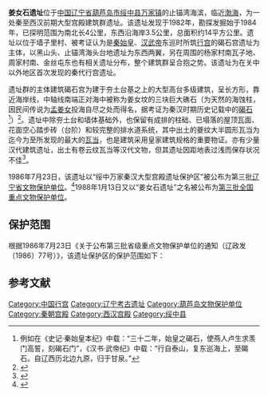 {{coord|39|59|51|N|119|53|46|E|region:CN_type:landmark|display=title}} 
{{文物保护单位
| 级别 = 全国
| 图片 = [[File:Jiang_Nvshi_Historic_Site_2010-09.JPG|220px]]
| 名称 = 姜女石遗址
| 编号 = 3-208
| 分类 = 古遗址
| 时代 = [[秦朝|秦]]、[[西汉|汉]]
| 所在 = [[辽宁省|辽宁省]][[葫芦岛市|葫芦岛市]][[绥中县|绥中县]]
| 登录 = 1988年1月13日
| Cat = 辽宁全国重点文物保护单位
}}

'''姜女石遗址'''位于[[中国|中国]][[辽宁省|辽宁省]][[葫芦岛市|葫芦岛市]][[绥中县|绥中县]][[万家镇_(绥中县)|万家镇]]的止锚湾海滨，临近[[渤海|渤海]]，为一处秦至西汉前期大型宫殿建筑群遗址。该遗址发现于1982年，勘探发掘始于1984年，已探明范围为南北长4公里，东西沿海岸3.5公里，总面积约14平方公里。遗址以位于墙子里村、被考证认为是[[秦始皇|秦始皇]]、[[汉武帝|汉武帝]]东巡时所筑[[行宫|行宫]]的碣石宫遗址为主体，以黑山头、止锚湾海头台地遗址为东西两翼，另在周围的杨家村南瓦子地、周家村南、金丝屯东也有相关遗址分布，整个建筑群呈合抱之势。该遗址为在关中以外地区首次发现的秦代行宫遗址。

遗址群的主体建筑碣石宫为建于夯土台基之上的大型高台多级建筑，呈长方形，靠近海岸线，中轴线南端正对海中被称为姜女坟的三块巨大礁石（为天然的海蚀柱，因民间传说为[[孟姜女|孟姜女]]投海自尽之处而得名，据考证为秦汉时期历史记载中的[[碣石|碣石]]<ref>例如在《史记·秦始皇本纪》中载：“三十二年，始皇之碣石，使燕人卢生求羡门高誓，刻碣石门”，《汉书·武帝纪》中载：“行自泰山，复东巡海上，至碣石。自辽西历北边九原，归于甘泉。”</ref>）<ref>{{cite web|url=http://news.163.com/10/0418/09/64HT9PL200014AED.html|title=《秦始皇来辽宁东巡时 曾到过“姜女坟”》|accessdate=2010-10-03|work=|publisher=华商网-华商晨报|archive-date=2019-07-08|archive-url=https://web.archive.org/web/20190708040833/http://news.163.com/10/0418/09/64HT9PL200014AED.html}}</ref>。遗址中除夯土台和墙体基础外，也保留有成排的柱础、已塌落的屋顶瓦面、花面空心踏步砖（台阶）和较完整的排水道系统，其中出土的夔纹大半圆形瓦当为迄今为至所发现的最大的[[瓦当|瓦当]]，也是建筑采用皇家建筑规格的重要物证。亦有少量汉代建筑遗址，出土有卷云纹瓦当等汉代文物，但其遗址因距地表过浅而保存状况不佳<ref>{{cite web |url=http://www.lnwh.gov.cn/xsg.html|title=《辽河文明》|accessdate=2010-10-03|work=|publisher=辽宁文化信息网}}</ref>。

1986年7月23日，该遗址以“绥中万家秦汉大型宫殿遗址保护区”被公布为第三批[[辽宁省文物保护单位|辽宁省文物保护单位]]。<ref>{{Cite web |url=http://www.ln.gov.cn/zfxx/zfwj/szfwj/200908/t20090817_410600.html |title=关于公布第三批省级重点文物保护单位的通知（辽政发〔1986〕77号），1986年7月23日 |access-date=2013年3月17日 |archive-url=https://web.archive.org/web/20160305021955/http://www.ln.gov.cn/zfxx/zfwj/szfwj/200908/t20090817_410600.html |archive-date=2016年3月5日 |dead-url=yes }}</ref>1988年1月13日又以“姜女石遗址”之名被公布为[[第三批全国重点文物保护单位|第三批全国重点文物保护单位]]。

== 保护范围 ==

根据1986年7月23日《关于公布第三批省级重点文物保护单位的通知（辽政发〔1986〕77号）》，该遗址保护区的保护范围如下：
{{引用|重要保护遗迹先确定两处：
*第一处为石碑地秦始皇“碣石宫”建筑群遗址，位于墙子李西头村南海滨，南北长六百余米，东西宽三百余米。有长方形围墙状夯基，其间是棋盘状分布的夯土台基，位于中南部正中为高大的方形夯土台基，中心建筑群址座落其上，正对海中“姜女坟”礁石。夯墓建筑址表面有屋顶墙壁塌落的巨型夔纹瓦当、空心砖踏步等建筑构件。
*第二处为黑山头望海遗址，位于贺家村南海头，东距碣石宫二公里，东西五十米，南北四十米。由前后三层殿屋及迥廊组成，内有成排柱础、窖井等，南部海中有对峙双礁，称“龙门石”，遗址西侧海头第二台地为一距今三千年的[[青铜文化|青铜文化]]遗址。
*碣石宫东零点七五公里的止锚湾海头台地、宫北零点五公里杨家村南瓦子地、一公里周家村南、五公里金丝屯东都有相关遗址。

保护范围：碣石宫南北从遗址南墙基北至墙子里村北六百二十米，南至姜女坟礁石约五百米。东西从墙沟西至海防树林共五百米。黑山头南北从南海崖向北至水冲沟东部一百米，西部四十五米，向南到海中“龙门”礁石一线，东西由海头东崖至海头西崖共一百六十米。止锚湾、杨家瓦子地、周家、金丝屯等四个村旁遗址也列入保护范围。

建设控制地带：东从止锚湾东岸一百米海域西至黑山头海头西崖以西一百米，南北从止锚湾红石崖、姜女坟、龙门礁石一线南海域一百米，北至周家、金丝屯村北金丝河。}}

{{Wide image|Jiangnvshi Historic Site 03 2011-04.jpg|800px|碣石宫建筑群遗址}}

== 参考文献 ==
{{reflist|2}}

{{辽宁全国重点文物保护单位}}
{{DEFAULTSORT:J}}
[[Category:中国行宫|Category:中国行宫]]
[[Category:辽宁考古遗址|Category:辽宁考古遗址]]
[[Category:葫芦岛文物保护单位|Category:葫芦岛文物保护单位]]
[[Category:秦朝宫殿|Category:秦朝宫殿]]
[[Category:西汉宫殿|Category:西汉宫殿]]
[[Category:绥中县|Category:绥中县]]